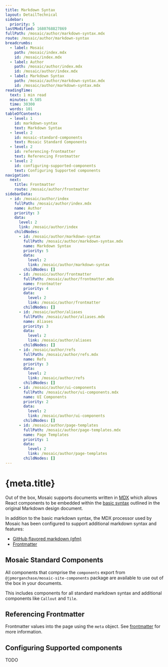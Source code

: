 ```yaml
---
title: Markdown Syntax
layout: DetailTechnical
sidebar:
  priority: 5
lastModified: 1680768827869
fullPath: /mosaic/author/markdown-syntax.mdx
route: /mosaic/author/markdown-syntax
breadcrumbs:
  - label: Mosaic
    path: /mosaic/index.mdx
    id: /mosaic/index.mdx
  - label: Author
    path: /mosaic/author/index.mdx
    id: /mosaic/author/index.mdx
  - label: Markdown Syntax
    path: /mosaic/author/markdown-syntax.mdx
    id: /mosaic/author/markdown-syntax.mdx
readingTime:
  text: 1 min read
  minutes: 0.505
  time: 30300
  words: 101
tableOfContents:
  - level: 1
    id: markdown-syntax
    text: Markdown Syntax
  - level: 2
    id: mosaic-standard-components
    text: Mosaic Standard Components
  - level: 2
    id: referencing-frontmatter
    text: Referencing Frontmatter
  - level: 2
    id: configuring-supported-components
    text: Configuring Supported components
navigation:
  next:
    title: Frontmatter
    route: /mosaic/author/frontmatter
sidebarData:
  - id: /mosaic/author/index
    fullPath: /mosaic/author/index.mdx
    name: Author
    priority: 3
    data:
      level: 2
      link: /mosaic/author/index
    childNodes:
      - id: /mosaic/author/markdown-syntax
        fullPath: /mosaic/author/markdown-syntax.mdx
        name: Markdown Syntax
        priority: 5
        data:
          level: 2
          link: /mosaic/author/markdown-syntax
        childNodes: []
      - id: /mosaic/author/frontmatter
        fullPath: /mosaic/author/frontmatter.mdx
        name: Frontmatter
        priority: 4
        data:
          level: 2
          link: /mosaic/author/frontmatter
        childNodes: []
      - id: /mosaic/author/aliases
        fullPath: /mosaic/author/aliases.mdx
        name: Aliases
        priority: 3
        data:
          level: 2
          link: /mosaic/author/aliases
        childNodes: []
      - id: /mosaic/author/refs
        fullPath: /mosaic/author/refs.mdx
        name: Refs
        priority: 3
        data:
          level: 2
          link: /mosaic/author/refs
        childNodes: []
      - id: /mosaic/author/ui-components
        fullPath: /mosaic/author/ui-components.mdx
        name: UI Components
        priority: 2
        data:
          level: 2
          link: /mosaic/author/ui-components
        childNodes: []
      - id: /mosaic/author/page-templates
        fullPath: /mosaic/author/page-templates.mdx
        name: Page Templates
        priority: 1
        data:
          level: 2
          link: /mosaic/author/page-templates
        childNodes: []
---
```


# {meta.title}

Out of the box, Mosaic supports documents written in [MDX](https://mdxjs.com/) which allows React components to be embedded within the [basic syntax](https://www.markdownguide.org/basic-syntax/) outlined in the original Markdown design document.

In addition to the basic markdown syntax, the MDX processor used by Mosaic has been configured to support additional markdown syntax and features:

- [GitHub flavored markdown (gfm)](https://mdxjs.com/guides/gfm/)
- [Frontmatter](./frontmatter)

## Mosaic Standard Components

All components that comprise the `components` export from `@jpmorganchase/mosaic-site-components` package are available to use out of the box in your documents.

This includes components for all standard markdown syntax and additional components like `Callout` and `Tile`.

## Referencing Frontmatter

Frontmatter values into the page using the `meta` object. See [frontmatter](./frontmatter#accessing-frontmatter-in-content) for more information.

## Configuring Supported components

TODO
